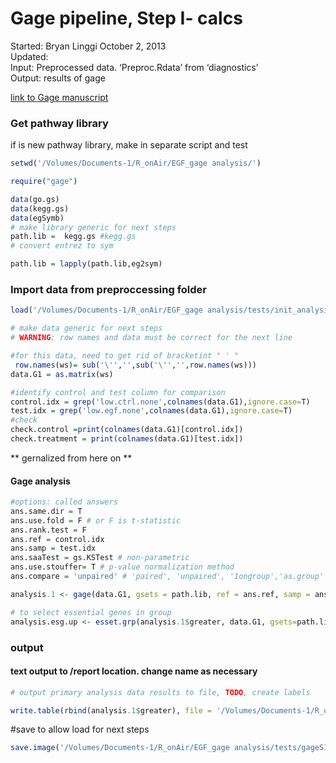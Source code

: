 Gage pipeline, Step I- calcs
========================================================
Started: Bryan Linggi October 2, 2013  
Updated:  
Input: Preprocessed data. 'Preproc.Rdata' from 'diagnostics'  
Output: results of gage      

[link to Gage manuscript](http://www.biomedcentral.com/1471-2105/10/161) 


### Get pathway library   
if is new pathway library, make in separate script and test
```r
setwd('/Volumes/Documents-1/R_onAir/EGF_gage analysis/')

require("gage")

data(go.gs)
data(kegg.gs)
data(egSymb)
# make library generic for next steps
path.lib =  kegg.gs #kegg.gs
# convert entrez to sym

path.lib = lapply(path.lib,eg2sym)
```

### Import data from preproccessing folder
```r
load('/Volumes/Documents-1/R_onAir/EGF_gage analysis/tests/init_analysis_output.Rdata')

# make data generic for next steps
# WARNING: row names and data must be correct for the next line

#for this data, need to get rid of bracketint " ' "
 row.names(ws)= sub('\'','',sub('\'','',row.names(ws)))
data.G1 = as.matrix(ws) 

#identify control and test column for comparison
control.idx = grep('low.ctrl.none',colnames(data.G1),ignore.case=T)
test.idx = grep('low.egf.none',colnames(data.G1),ignore.case=T)
#check
check.control =print(colnames(data.G1)[control.idx])
check.treatment = print(colnames(data.G1)[test.idx])
```
** gernalized from here on **

#### Gage analysis
```r
#options: called answers
ans.same.dir = T
ans.use.fold = F # or F is t-statistic
ans.rank.test = F
ans.ref = control.idx
ans.samp = test.idx
ans.saaTest = gs.KSTest # non-parametric
ans.use.stouffer= T # p-value normalization method
ans.compare = 'unpaired' # 'paired', 'unpaired', '1ongroup','as.group'

analysis.1 <- gage(data.G1, gsets = path.lib, ref = ans.ref, samp = ans.samp, same.dir=ans.same.dir, use.fold= ans.use.fold, rank.test= ans.rank.test, saaTest = ans.saaTest, compare= ans.compare, use.stouffer=ans.use.stouffer)

# to select essential genes in group
analysis.esg.up <- esset.grp(analysis.1$greater, data.G1, gsets=path.lib, ref = ans.ref, samp = ans.samp, output = F,make.plot = F, compare= ans.compare, test4up= T, samedir=ans.same.dir, use.fold=ans.use.fold)

```
### output
#### text output to /report location. change name as necessary

```r
# output primary analysis data results to file, TODO, create labels

write.table(rbind(analysis.1$greater), file = '/Volumes/Documents-1/R_onAir/EGF_gage analysis/tests/out.xls', sep ="\t") 
```

#save to allow load for next steps
```r
save.image('/Volumes/Documents-1/R_onAir/EGF_gage analysis/tests/gageS1_output.Rdata ')
```



